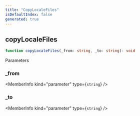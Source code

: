 ```yaml
---
title: "CopyLocaleFiles"
isDefaultIndex: false
generated: true
---
```



<!-- This file was generated from the CommandKit source. Do not modify. Instead, re-run the "docgen" script -->


## copyLocaleFiles

<GenerationInfo sourceFile="packages/commandkit/src/cli/common.ts" sourceLine="182" packageName="commandkit" />



```ts title="Signature"
function copyLocaleFiles(_from: string, _to: string): void
```
Parameters

### _from

<MemberInfo kind="parameter" type={`string`} />

### _to

<MemberInfo kind="parameter" type={`string`} />

